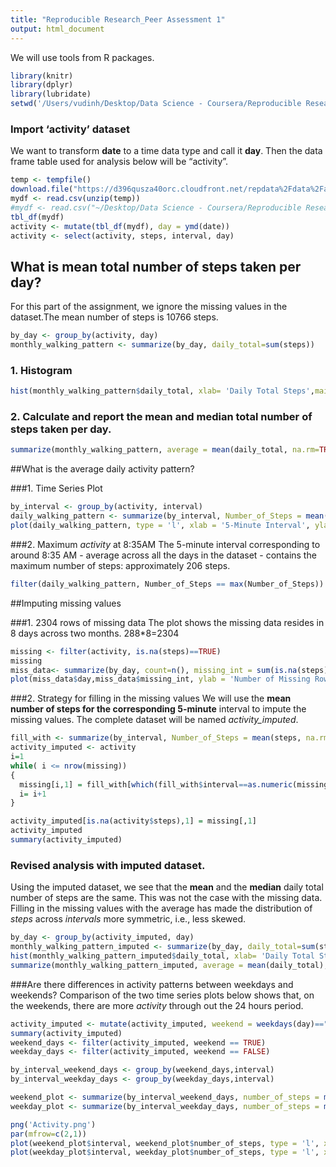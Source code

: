 ```yaml
---
title: "Reproducible Research_Peer Assessment 1"
output: html_document
---
```


We will use tools from  R packages.
```r
library(knitr)
library(dplyr)
library(lubridate)
setwd('/Users/vudinh/Desktop/Data Science - Coursera/Reproducible Research 2015/RepData_PeerAssessment1')
```

### Import 'activity' dataset
  We want to transform **date** to a time data type and call it **day**. Then the data frame table used for   analysis below will be "activity".
```r

temp <- tempfile()
download.file("https://d396qusza40orc.cloudfront.net/repdata%2Fdata%2Factivity.zip",temp)
mydf <- read.csv(unzip(temp))
#mydf <- read.csv("~/Desktop/Data Science - Coursera/Reproducible Research 2015/activity.csv")
tbl_df(mydf)
activity <- mutate(tbl_df(mydf), day = ymd(date))
activity <- select(activity, steps, interval, day)

```

## What is mean total number of steps taken per day? 
  For this part of the assignment, we ignore the missing values in the dataset.The mean number of steps is 10766 steps.
```r
by_day <- group_by(activity, day)
monthly_walking_pattern <- summarize(by_day, daily_total=sum(steps))
```


### 1. Histogram 
```r

hist(monthly_walking_pattern$daily_total, xlab= 'Daily Total Steps',main = 'Total Number of Steps taken Each Day')

```

### 2. Calculate and report the mean and median total number of steps taken per day.
```r
summarize(monthly_walking_pattern, average = mean(daily_total, na.rm=TRUE), median = median(daily_total, na.rm = TRUE))
```

##What is the average daily activity pattern?

###1. Time Series Plot 

```r
by_interval <- group_by(activity, interval)
daily_walking_pattern <- summarize(by_interval, Number_of_Steps = mean(steps, na.rm = TRUE))
plot(daily_walking_pattern, type = 'l', xlab = '5-Minute Interval', ylab = 'Ave Steps Taken')
```

###2. Maximum *activity* at 8:35AM
  The 5-minute interval corresponding to around 8:35 AM - average across all the days in the dataset - contains the maximum number of steps: approximately 206 steps.

```r
filter(daily_walking_pattern, Number_of_Steps == max(Number_of_Steps))
```

##Imputing missing values

###1. 2304 rows of missing data 
  The plot shows the missing data resides in 8 days across two months. 288*8=2304

```r
missing <- filter(activity, is.na(steps)==TRUE) 
missing
miss_data<- summarize(by_day, count=n(), missing_int = sum(is.na(steps)))
plot(miss_data$day,miss_data$missing_int, ylab = 'Number of Missing Rows', xlab='Date')
```

###2. Strategy for filling in the missing values
  We will use the **mean number of steps for the corresponding 5-minute** interval to impute the missing values. The complete dataset will be named *activity_imputed*.


```r
fill_with <- summarize(by_interval, Number_of_Steps = mean(steps, na.rm = TRUE))
activity_imputed <- activity
i=1
while( i <= nrow(missing))
{   
  missing[i,1] = fill_with[which(fill_with$interval==as.numeric(missing[i,2])),2]
  i= i+1
}

activity_imputed[is.na(activity$steps),1] = missing[,1]
activity_imputed
summary(activity_imputed)

```


### Revised analysis with imputed dataset.
  Using the imputed dataset, we see that the **mean** and the **median** daily total number of steps are the same. This was not the case with the missing data. Filling in the missing values with the average has made the distribution of *steps* across *intervals* more symmetric, i.e., less skewed.

```r
by_day <- group_by(activity_imputed, day)
monthly_walking_pattern_imputed <- summarize(by_day, daily_total=sum(steps))
hist(monthly_walking_pattern_imputed$daily_total, xlab= 'Daily Total Steps',main = 'Total Number of Steps taken Each Day (imputed data)')
summarize(monthly_walking_pattern_imputed, average = mean(daily_total), median = median(daily_total))
```


###Are there differences in activity patterns between weekdays and weekends?
  Comparison of the two time series plots below shows that, on the weekends, there are more *activity* through out the 24 hours period. 
```r

activity_imputed <- mutate(activity_imputed, weekend = weekdays(day)=="Sunday"|weekdays(day)=="Saturday")
summary(activity_imputed)
weekend_days <- filter(activity_imputed, weekend == TRUE)
weekday_days <- filter(activity_imputed, weekend == FALSE)

by_interval_weekend_days <- group_by(weekend_days,interval)
by_interval_weekday_days <- group_by(weekday_days,interval)

weekend_plot <- summarize(by_interval_weekend_days, number_of_steps = mean(steps) )
weekday_plot <- summarize(by_interval_weekday_days, number_of_steps = mean(steps))

png('Activity.png')
par(mfrow=c(2,1))
plot(weekend_plot$interval, weekend_plot$number_of_steps, type = 'l', xlab = 'Interval', ylab = 'Number of Steps', main = 'Weekend')
plot(weekday_plot$interval, weekday_plot$number_of_steps, type = 'l', xlab = 'Interval', ylab = 'Number of Steps', main = 'Weekdays')

```




